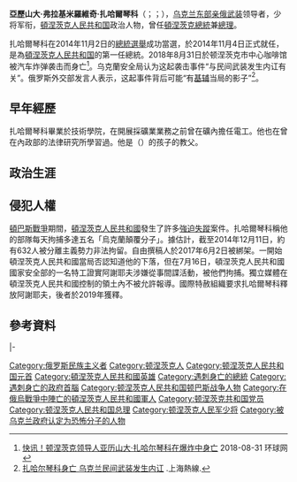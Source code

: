 {{noteTA
|1 = zh-hans:顿涅茨克; zh-tw:頓內次克; zh-hk:頓涅茨克;
|G1=Country
}}
{{Infobox Politician
| name          = 亞歷山大·弗拉基米羅維奇·扎哈爾琴科<br />{{lang|ru|Александр Владимирович Захарченко}}
| image         = 2014-12-27. Александр Захарченко.jpg
| imagesize     = 250px
| caption       =
| office1       = [[頓內次克人民共和國|頓內次克人民共和國]][[頓內次克總統|總統]]
| term_start1   = 2014年11月4日
| term_end1     = {{box|2018年8月31日}}
| predecessor1  = 職務設立
| successor1    = [[德米特里·特拉佩尼科夫|德米特里·特拉佩尼科夫]]{{small|（代理）}}
|office2       = [[顿涅茨克人民共和国|顿涅茨克人民共和国总理]]
|deputy2       = [[弗拉基米尔·安费维|弗拉基米尔·安费维]]<br>哈利科夫<br>[[亚历山大·博罗代|亚历山大·博罗代]]<br>[[安德烈·珀金|安德烈·珀金]]
| successor2    = [[德米特里·特拉佩尼科夫|德米特里·特拉佩尼科夫]]{{small|（代理）}}
|term_start2   = 2014年8月7日
|term_end2     = {{box|2018年8月31日}}
|president2    = [[帕维尔·古巴廖夫|帕维尔·古巴廖夫]]<br>他自己
|predecessor2  = [[亚历山大·博罗代|亚历山大·博罗代]]
| birth_date    = {{Birth date|1976|6|26}}
| birth_place   = {{flag|Soviet Union}}[[乌克兰苏维埃社会主义共和国|乌克兰苏维埃社会主义共和国]][[頓內次克|頓內次克]]
| death_date    = {{death date and age|2018|8|31|1976|6|26}}
| death_place   = {{flag|Donetsk People's Republic }}[[頓內次克|頓內次克]]
| nationality   = {{flag|Ukraine}}<br />{{flag|Donetsk People's Republic }}
| party         = [[顿涅茨克共和国_(政党)|顿涅茨克共和国]]
|spouse        = 纳塔利娅·扎哈奇琴科
|children      = 4
|allegiance    = {{flagicon|Donetsk People's Republic}} [[顿涅茨克人民共和国|顿涅茨克人民共和国]]<br />{{flagicon|Novorossiya}} [[新俄罗斯联邦|新俄罗斯联邦]]
|branch        = [[新俄罗斯联邦联合武装部队|新俄罗斯联邦联合武装部队]]
|rank          = [[File:Epaulets_Major_General_Air_Force_of_the_Russian_Federation.png|60px]]
 [[少将|少将]] DNR<ref name=MajGenDNR>{{cite|url=https://dnr-news.com/dnr/35082-glave-dnr-aleksandru-zaharchenko-prisvoeno-voinskoe-zvanie-general-mayor.html|title=Главе ДНР Александру Захарченко присвоено воинское звание генерал-майор|trans-title=Chapter DNR Alexander Zakharchenko promoted to the rank of Major General|publisher=Donetsk Republic News|date=2016-08-28|access-date=2018-09-01|archive-url=https://web.archive.org/web/20180319052312/http://dnr-news.com/dnr/35082-glave-dnr-aleksandru-zaharchenko-prisvoeno-voinskoe-zvanie-general-mayor.html|archive-date=2018-03-19|dead-url=yes}} {{cite web|url=https://translate.yandex.com/translate?url=http://dnr-news.com/dnr/35082-glave-dnr-aleksandru-zaharchenko-prisvoeno-voinskoe-zvanie-general-mayor.html&lang=ru-en|title=(machine translation)|access-date=2022-02-18|archive-date=2021-02-27|archive-url=https://web.archive.org/web/20210227095433/https://translate.yandex.com/translate?url=http%3A%2F%2Fdnr-news.com%2Fdnr%2F35082-glave-dnr-aleksandru-zaharchenko-prisvoeno-voinskoe-zvanie-general-mayor.html&lang=ru-en|dead-url=no}}</ref><br />[[Major_General|Major General]] LNR<ref>{{cite|url=https://lenta.ru/news/2015/02/24/general/|title=Александру Захарченко присвоили звание генерал-майора ЛНР|trans-title=Alexander Zakharchenko was given the rank of major general LC|date=2015-02-24|access-date=2018-09-01|publisher=lenta.ru|archive-date=2020-11-27|archive-url=https://web.archive.org/web/20201127011748/https://lenta.ru/news/2015/02/24/general/|dead-url=no}}  {{cite |url=https://translate.yandex.com/translate?url=https://lenta.ru/news/2015/02/24/general/&lang=ru-en |title=(machine translation) |accessdate=2021-02-16 |archive-date=2020-09-08 |archive-url=https://web.archive.org/web/20200908120207/https://translate.yandex.com/translate?url=https%3A%2F%2Flenta.ru%2Fnews%2F2015%2F02%2F24%2Fgeneral%2F&lang=ru-en |dead-url=no }}</ref>
|commands      = 特种部队
|battles      = [[顿巴斯战争|顿巴斯战争]]
|signature     = Signature of Aleksandr Zakharchenko.png
}}

'''亞歷山大·弗拉基米羅維奇·扎哈爾琴科'''（{{lang-ru|Александр Владимирович Захарченко}}；{{lang-uk|Олександр Володимирович Захарченко}}；{{bd|1976年|6月26日|2018年|8月31日|catIdx=Zakharchenko}}），[[乌克兰东部亲俄武装|乌克兰东部亲俄武装]]领导者，少将军衔，[[頓涅茨克人民共和國|頓涅茨克人民共和国]]政治人物，曾任[[顿涅茨克人民共和国元首|頓涅茨克總統]]兼[[顿涅茨克人民共和国总理|總理]]。

扎哈爾琴科在2014年11月2日的[[2014年頓內次克總統選舉|總統選舉]]成功當選，於2014年11月4日正式就任，是為[[頓涅茨克人民共和国|頓涅茨克人民共和国]]的第一任總統。2018年8月31日於顿涅茨克市中心咖啡馆被汽车炸弹袭击而身亡<ref>[http://world.huanqiu.com/exclusive/2018-08/12891050.html 快讯！顿涅茨克领导人亚历山大·扎哈尔琴科在爆炸中身亡] {{Wayback|url=http://world.huanqiu.com/exclusive/2018-08/12891050.html |date=20190509063942 }} 2018-08-31 环球网</ref>。乌克蘭安全局认为这起袭击事件“与民间武装发生内讧有关”。俄罗斯外交部发言人表示，这起事件背后可能“有[[基辅|基辅]]当局的影子”<ref>[http://news.online.sh.cn/news/gb/content/2018-09/01/content_9029620.htm 扎哈尔琴科身亡 乌克兰民间武装发生内讧] {{Wayback|url=http://news.online.sh.cn/news/gb/content/2018-09/01/content_9029620.htm |date=20191017073655 }}.上海熱線.</ref>。

== 早年經歷 ==
扎哈爾琴科畢業於技術學院，在開展採礦業業務之前曾在礦內擔任電工。他也在曾在內政部的法律研究所學習過。他是{{Link-ru|亞歷山大·季莫費耶夫|Тимофеев, Александр Юрьевич}}（{{Lang-ru|Алекса́ндр Ю́рьевич Тимофе́ев}}）的孩子的教父。

== 政治生涯 ==

== 侵犯人權 ==
[[顿巴斯战争|頓巴斯戰爭]]期間，[[頓涅茨克人民共和國|頓涅茨克人民共和國]]發生了許多[[强迫失踪|強迫失蹤]]案件。扎哈爾琴科稱他的部隊每天拘捕多達五名「烏克蘭顛覆分子」。據估計，截至2014年12月11日，約有632人被分離主義勢力非法拘留。自由撰稿人{{Link-ru|斯坦尼斯拉夫·阿謝耶夫|Асеев, Станислав Владимирович}}於2017年6月2日被綁架。一開始頓涅茨克人民共和國當局否認知道他的下落，但在7月16日，頓涅茨克人民共和國國家安全部的一名特工證實阿謝耶夫涉嫌從事間諜活動，被他們拘捕。獨立媒體在頓涅茨克人民共和國控制的領土內不被允許報導。國際特赦組織要求扎哈爾琴科釋放阿謝耶夫，後者於2019年獲釋。

==參考資料==
{{reflist|2}}

{{s-start}}
{{s-off}}
|-
{{s-bef|before=职务设立，无}}
{{s-ttl|title={{flag|Donetsk People's Republic }}[[頓內次克總統|總統]]|years=2014年－2018年}}
{{s-aft|after=[[德米特里·特拉佩尼科夫|德米特里·特拉佩尼科夫]]（代理）}}
{{s-end}}
{{顿巴斯战争}}

{{Authority control}}
{{DEFAULTSORT:Zakharchenko, Alexander}}
[[Category:俄罗斯民族主义者|Category:俄罗斯民族主义者]]
[[Category:顿涅茨克人|Category:顿涅茨克人]]
[[Category:顿涅茨克人民共和国元首|Category:顿涅茨克人民共和国元首]]
[[Category:頓涅茨克人民共和國英雄|Category:頓涅茨克人民共和國英雄]]
[[Category:遇刺身亡的總統|Category:遇刺身亡的總統]]
[[Category:遇刺身亡的政府首腦|Category:遇刺身亡的政府首腦]]
[[Category:顿涅茨克人民共和国顿巴斯战争人物|Category:顿涅茨克人民共和国顿巴斯战争人物]]
[[Category:在俄烏戰爭中陣亡的頓涅茨克人民共和國軍人|Category:在俄烏戰爭中陣亡的頓涅茨克人民共和國軍人]]
[[Category:顿涅茨克共和国党员|Category:顿涅茨克共和国党员]]
[[Category:顿涅茨克人民共和国总理|Category:顿涅茨克人民共和国总理]]
[[Category:顿涅茨克人民军少将|Category:顿涅茨克人民军少将]]
[[Category:被乌克兰政府认定为恐怖分子的人物|Category:被乌克兰政府认定为恐怖分子的人物]]